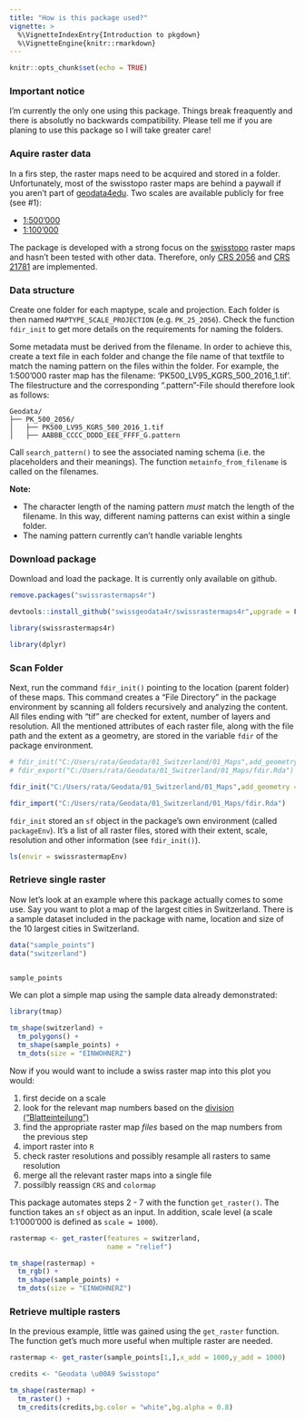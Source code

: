 ```yaml
---
title: "How is this package used?"
vignette: >
  %\VignetteIndexEntry{Introduction to pkgdown}
  %\VignetteEngine{knitr::rmarkdown}
---
```


```r
knitr::opts_chunk$set(echo = TRUE)
```

### Important notice

I'm currently the only one using this package. Things break freaquently and there is absolutly no backwards compatibility. Please tell me if you are planing to use this package so I will take greater care!

### Aquire raster data

In a firs step, the raster maps need to be acquired and stored in a folder. Unfortunately, most of the swisstopo raster maps are behind a paywall if you aren't part of [geodata4edu](https://geodata4edu.ch/).  Two scales are available publicly for free (see #1):

- [1:500'000](https://shop.swisstopo.admin.ch/en/products/maps/national/digital/srm500)
- [1:100'000](https://shop.swisstopo.admin.ch/en/products/maps/national/digital/srm1000)


The package is developed with a strong focus on the  [swisstopo](https://shop.swisstopo.admin.ch/de/products/maps/national/digital/) raster maps and hasn't been tested with other data. Therefore, only [CRS 2056](https://epsg.io/2056) and [CRS 21781](https://epsg.io/21781) are implemented.


### Data structure

Create one folder for each maptype, scale and projection. Each folder is then named `MAPTYPE_SCALE_PROJECTION` (e.g. `PK_25_2056`). Check the function `fdir_init` to get more details on the requirements for naming the folders.

Some metadata must be derived from the filename. In order to achieve this, create a text file in each folder and change the file name of that textfile to match the naming pattern on the files within the folder. For example, the 1:500'000 raster map has the filename: 'PK500_LV95_KGRS_500_2016_1.tif'. The filestructure and the corresponding ".pattern"-File should therefore look as follows:

```
Geodata/
├── PK_500_2056/
│   ├── PK500_LV95_KGRS_500_2016_1.tif
│   ├── AABBB_CCCC_DDDD_EEE_FFFF_G.pattern
```
Call `search_pattern()` to see the associated naming schema (i.e. the placeholders and their meanings). The function `metainfo_from_filename` is called on the filenames.

**Note:**

- The character length of the naming pattern *must* match the length of the filename. In this way, different naming patterns can exist within a single folder.
- The naming pattern currently can't handle variable lenghts

### Download package

Download and load the package. It is currently only available on github. 

```r
remove.packages("swissrastermaps4r")
```

```r
devtools::install_github("swissgeodata4r/swissrastermaps4r",upgrade = F)
```


```r
library(swissrastermaps4r)

library(dplyr)
```

### Scan Folder

Next, run the command `fdir_init()` pointing to the location (parent folder) of these maps. This command creates a "File Directory" in the package environment by scanning all folders recursively and analyzing the content. All files ending with "tif" are checked for extent, number of layers and resolution. All the mentioned attributes of each raster file, along with the file path and the extent as a geometry, are stored in the variable `fdir` of the package environment.

```r
# fdir_init("C:/Users/rata/Geodata/01_Switzerland/01_Maps",add_geometry = F)
# fdir_export("C:/Users/rata/Geodata/01_Switzerland/01_Maps/fdir.Rda")
```

```r
fdir_init("C:/Users/rata/Geodata/01_Switzerland/01_Maps",add_geometry = F)
```

```r
fdir_import("C:/Users/rata/Geodata/01_Switzerland/01_Maps/fdir.Rda")
```

`fdir_init` stored an `sf` object in the package's own environment (called `packageEnv`). It's a list of all raster files, stored with their extent, scale, resolution and other information (see `fdir_init()`).


```r
ls(envir = swissrastermapEnv)
```


### Retrieve single raster

Now let's look at an example where this package actually comes to some use. Say you want to plot a map of the largest cities in Switzerland. There is a sample dataset included in the package with name, location and size of the 10 largest cities in Switzerland. 

```r
data("sample_points")
data("switzerland")


sample_points
```


We can plot a simple map using the sample data already demonstrated: 

```r
library(tmap)

tm_shape(switzerland) + 
  tm_polygons() + 
  tm_shape(sample_points) + 
  tm_dots(size = "EINWOHNERZ")
```

Now if you would want to include a swiss raster map into this plot you would:

1. first decide on a scale
2. look for the relevant map numbers based on the [division ("Blatteinteilung")](https://map.geo.admin.ch/?selectedNode=node_ch.swisstopo.pixelkarte-pk50.metadata1&Y=660000&X=190000&zoom=1&bgLayer=ch.swisstopo.pixelkarte-farbe&layers=ch.swisstopo.pixelkarte-pk50.metadata&time_current=latest&lang=de&topic=ech)
3. find the appropriate raster map _files_ based on the map numbers from the previous step
4. import raster into `R`
5. check raster resolutions and possibly resample all rasters to same resolution
6. merge all the relevant raster maps into a single file
7. possilbly reassign `CRS` and `colormap` 

This package automates steps 2 - 7 with the function `get_raster()`. The function takes an `sf` object as an input. In addition, scale level (a scale 1:1'000'000 is defined as `scale = 1000`).


```r

rastermap <- get_raster(features = switzerland,
                        name = "relief")

tm_shape(rastermap) + 
  tm_rgb() + 
  tm_shape(sample_points) + 
  tm_dots(size = "EINWOHNERZ")
```

### Retrieve multiple rasters

In the previous example, little was gained using the `get_raster` function. The function get's much more useful when multiple raster are needed. 
```r

rastermap <- get_raster(sample_points[1,],x_add = 1000,y_add = 1000)

```


```r
credits <- "Geodata \u00A9 Swisstopo"

tm_shape(rastermap) + 
  tm_raster() + 
  tm_credits(credits,bg.color = "white",bg.alpha = 0.8)

```



